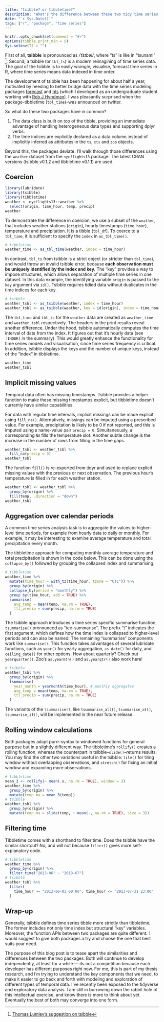 ```yaml
---
title: "tsibble? or tibbletime?"
description: "What's the difference between these two tidy time series packages?"
date: "`r Sys.Date()`"
tags: ["r", "package", "time series"]
---
```


```r
knitr::opts_chunk$set(comment = "#>")
options(tibble.print_min = 5)
Sys.setenv(TZ = "")
```

First of all, **tsibble** is pronounced as */ˈt͡sɪbəl/*, where "ts" is like in "tsunami" [^1]. Second, a tsibble (or `tbl_ts`) is a modern reimagining of time series data. The goal of the tsibble is to easily wrangle, visualise, forecast time series in R, where time series means data indexed in time order.

[^1]: [Thomas Lumley's suggestion on tsibble](https://twitter.com/tslumley/status/960334251823640577)

The development of tsibble has been happening for about half a year, motivated by needing to better bridge data with the time series modeling packages [forecast](http://pkg.robjhyndman.com/forecast) and [hts](http://pkg.earo.me/hts/) (which I developed as an undergraduate student working with [Rob J Hyndman](https://robjhyndman.com)). I was pleasantly surprised when the package--tibbletime (`tbl_time`)--was announced on twitter.

So what do these two packages have in common?

1. The data class is built on top of the tibble, providing an immediate advantage of handling heterogeneous data types and supporting dplyr verbs. 
2. The time indices are explicitly declared as a data column instead of implicitly inferred as attributes in the `ts`, `xts` and `zoo` objects.

Beyond this, the packages deviate. I'll walk through those differences using the `weather` dataset from the `nycflights13` package. The latest CRAN versions (tsibble v0.1.2 and tibbletime v0.1.1) are used.

## Coercion

```r
library(lubridate)
library(tsibble)
library(tibbletime)
weather <- nycflights13::weather %>% 
  select(origin, time_hour, temp, precip)
weather
```

To demonstrate the difference in coercion, we use a subset of the `weather`, that includes weather stations (`origin`), hourly timestamps (`time_hour`), temperature and precipitation. It is a tibble (`tbl_df`). To coerce to a `tbl_time`, it is sufficient to specify the `index` in `as_tbl_time()`.

```r
# tibbletime
weather_time <- as_tbl_time(weather, index = time_hour)
```

In contrast, `tbl_ts` from tsibble is a strict object (or stricter than `tbl_time`), and would throw an invalid tsibble error, because **each observation must be uniquely identified by the index and key.** The "key" provides a way to impose structures, which allows separation of multiple time series in one dataset. In this data example, the identifying variable `origin` is passed to the `key` argument via `id()`. Tsibble requires tidied data without duplicates in the time indices for each key.

```r
# tsibble
weather_tsbl <- as_tsibble(weather, index = time_hour)
weather_tsbl <- as_tsibble(weather, key = id(origin), index = time_hour)
```

The `tbl_time` and `tbl_ts` for the `weather` data are created as `weather_time` and `weather_tsbl` respectively. The headers in the print results reveal another difference. Under the hood, tsibble automatically computes the time interval of data from the index. It figures out that it's hourly data (see `[1HOUR]` in the summary). This would greatly enhance the functionality for time series models and visualisation, since time series frequency is critical. In addition, tsibble displays the keys and the number of unique keys, instead of the "index" in tibbletime.

```r
weather_time
weather_tsbl
```

## Implicit missing values

Temporal data often has missing timestamps. Tsibble provides a helper function to make these missing timestamps explicit, but tibbletime doesn't currently have similar capabilities. 

For data with regular time intervals, implicit missings can be made explicit using `fill_na()`. Alternatively, missings can be imputed using a prescribed value. For example, precipitation is likely to be 0 if not reported, and this is imputed using a name-value pair `precip = 0`. Simultaneously, a corresponding `NA` fills the temperature slot. Another subtle change is the increase in the number of rows from filling in the time gaps.

```r
weather_tsbl <- weather_tsbl %>%
  fill_na(precip = 0)
weather_tsbl
```

The function `fill()` is re-exported from tidyr and used to replace explicit missing values with the previous or next observation. The previous hour's temperature is filled in for each weather station. 

```r
weather_tsbl <- weather_tsbl %>%
  group_by(origin) %>% 
  fill(temp, .direction = "down")
weather_tsbl
```

## Aggregation over calendar periods

A common time series analysis task is to aggregate the values to higher-level time periods, for example from hourly data to daily or monthly. For example, it may be interesting to examine average temperature and total precipitation every month. 

The tibbletime approach for computing monthly average temperature and total precipitation is shown in the code below. This can be done using the `collapse_by()` followed by grouping the collapsed index and summarising.

```r
# tibbletime
weather_time %>% 
  mutate(time_hour = with_tz(time_hour, tzone = "UTC")) %>% 
  group_by(origin) %>% 
  collapse_by(period = "monthly") %>% 
  group_by(time_hour, add = TRUE) %>% 
  summarise(
    avg_temp = mean(temp, na.rm = TRUE),
    ttl_precip = sum(precip, na.rm = TRUE)
  )
```

The tsibble approach introduces a time series specific summarise function, `tsummarise()` pronounced as "tee-summarise". The prefix "t" indicates the first argument, which defines how the time index is collapsed to higher-level periods and can also be named. The remaining "summarise" components work like `summarise()`. This function takes advantages of several lubridate functions, such as `year()` for yearly aggregation, `as_date()` for daily, and `ceiling_date()` for other options. How about quarterly? Check out `yearquarter()`. Zoo's `as.yearmth()` and `as.yearqtr()` also work here!

```r
# tsibble
weather_tsbl %>%
  group_by(origin) %>%
  tsummarise(
    year_month = yearmonth(time_hour), # monthly aggregates
    avg_temp = mean(temp, na.rm = TRUE),
    ttl_precip = sum(precip, na.rm = TRUE)
  )
```

The variants of the `tsummarise()`, like `tsummarise_all()`, `tsummarise_at()`, `tsummarise_if()`, will be implemented in the near future release.

## Rolling window calculations

Both packages adapt purrr-syntax to windowed functions for general purpose but in a slightly different way. The tibbletime's `rollify()` creates a rolling function, whereas the counterpart in tsibble--`slide()`--returns results. You may find the other two variations useful in the tsibble: `tile()` for tiling window without overlapping observations, and `stretch()` for fixing an initial window and expanding more observations.

```r
# tibbletime
mean_3 <- rollify(~ mean(.x, na.rm = TRUE), window = 3)
weather_time %>% 
  group_by(origin) %>% 
  mutate(temp_ma = mean_3(temp))
# tsibble
weather_tsbl %>% 
  group_by(origin) %>% 
  mutate(temp_ma = slide(temp, ~ mean(., na.rm = TRUE), size = 3))
```

## Filtering time

Tibbletime comes with a shorthand to filter time. Does the tsibble have the similar shortcut? No, and will not because `filter()` gives more self-explanatory code.

```r
# tibbletime
weather_time %>% 
  group_by(origin) %>% 
  filter_time("2013-06" ~ "2013-07")
# tsibble
weather_tsbl %>% 
  filter(
    time_hour >= "2013-06-01 00:00", time_hour <= "2013-07-31 23:00"
  )
```

## Wrap-up

Generally, tsibble defines time series tibble more strictly than tibbletime. The former includes not only time index but structural "key" variables. Moreover, the function APIs between two packages are quite different. I would suggest to give both packages a try and choose the one that best suits your need.

The purpose of this blog post is to tease apart the similarities and differences between the two packages. Both will continue to develop independently, at least for a while --- its not a competition because each developer has different purposes right now. For me, this is part of my thesis research, and I'm trying to understand the key components that we need, to make it easier to go back and forth with modeling and exploration of different types of temporal data. I've recently been exposed to the tidyverse and exploratory data analysis. I am still in burrowing down the rabbit hole of this intellectual exercise, and know there is more to think about yet. Eventually the best of both may converge into one form.
